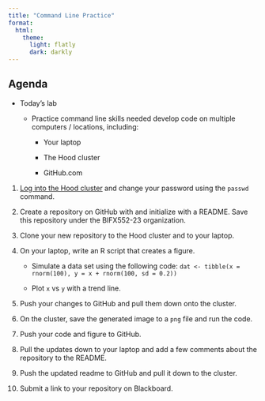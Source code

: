 ```yaml
---
title: "Command Line Practice"
format: 
  html:
    theme: 
      light: flatly
      dark: darkly
---
```


## Agenda

-   Today's lab
    -   Practice command line skills needed develop code on multiple computers / locations, including:

        -   Your laptop

        -   The Hood cluster

        -   GitHub.com

1.  [Log into the Hood cluster](https://bifx552-23.github.io/CourseInfo/cluster.html) and change your password using the `passwd` command.

2.  Create a repository on GitHub with and initialize with a README. Save this repository under the BIFX552-23 organization.

3.  Clone your new repository to the Hood cluster and to your laptop.

4.  On your laptop, write an R script that creates a figure.

    -   Simulate a data set using the following code: `dat <- tibble(x = rnorm(100), y = x + rnorm(100, sd = 0.2))`

    -   Plot `x` vs `y` with a trend line.

5.  Push your changes to GitHub and pull them down onto the cluster.

6.  On the cluster, save the generated image to a `png` file and run the code.

7.  Push your code and figure to GitHub.

8.  Pull the updates down to your laptop and add a few comments about the repository to the README.

9.  Push the updated readme to GitHub and pull it down to the cluster.

10. Submit a link to your repository on Blackboard.
